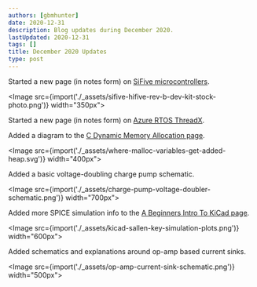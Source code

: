 ```yaml
---
authors: [gbmhunter]
date: 2020-12-31
description: Blog updates during December 2020.
lastUpdated: 2020-12-31
tags: []
title: December 2020 Updates
type: post
---
```


Started a new page (in notes form) on [SiFive microcontrollers](/programming/microcontrollers/sifive).

<Image src={import('./_assets/sifive-hifive-rev-b-dev-kit-stock-photo.png')} width="350px"></Image>

Started a new page (in notes form) on [Azure RTOS ThreadX](/programming/operating-systems/azure-rtos-threadx).

Added a diagram to the [C Dynamic Memory Allocation page](/programming/languages/c/dynamic-memory-allocation).

<Image src={import('./_assets/where-malloc-variables-get-added-heap.svg')} width="400px"></Image>

Added a basic voltage-doubling charge pump schematic.

<Image src={import('./_assets/charge-pump-voltage-doubler-schematic.png')} width="700px"></Image>

Added more SPICE simulation info to the [A Beginners Intro To KiCad page](/electronics/general/kicad/kicad-tips-and-tricks).

<Image src={import('./_assets/kicad-sallen-key-simulation-plots.png')} width="600px"></Image>

Added schematics and explanations around op-amp based current sinks.

<Image src={import('./_assets/op-amp-current-sink-schematic.png')} width="500px"></Image>
